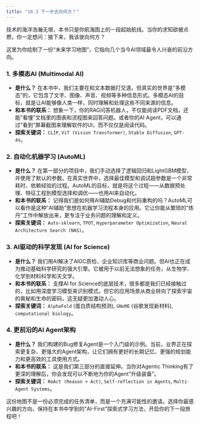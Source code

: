 ```yaml
---
title: "18.3 下一步去向何方？"
---
```


技术的海洋浩瀚无垠，本书只是你航海图上的一段起始航线。当你的求知欲被点燃，你一定想问：接下来，我该驶向何方？

这里为你绘制了一份“未来学习地图”，它指向几个当今AI领域最令人兴奋的前沿方向。

### 1. 多模态AI (Multimodal AI)

*   **是什么？** 在本书中，我们主要在和文本数据打交道。但真实的世界是"多模态"的，它包含了文字、图像、声音、视频等多种信息形式。多模态AI的目标，就是让AI能够像人类一样，同时理解和处理这些不同来源的信息。
*   **和本书的联系：** 想象一下，你的RAG问答机器人，不仅能阅读PDF文档，还能"看懂"文档里的图表和流程图来回答问题。或者你的AI Agent，可以通过"看到"屏幕截图来理解软件的UI，而不仅仅是阅读代码。
*   **探索关键词：** `CLIP`, `ViT (Vision Transformer)`, `Stable Diffusion`, `GPT-4V`。

### 2. 自动化机器学习 (AutoML)

*   **是什么？** 在第一部分的项目中，我们手动选择了逻辑回归和LightGBM模型，并使用了默认的参数。在真实世界中，选择最佳模型和调试超参数是一个非常耗时、依赖经验的过程。AutoML的目标，就是将这个过程——从数据预处理、特征工程到模型选择和调优——也用AI来自动化。
*   **和本书的联系：** 记得我们是如何用AI辅助Debug和代码重构的吗？AutoML可以看作是这种"AI辅助"思想在机器学习流程本身的应用。它让你能从繁琐的"炼丹"工作中解放出来，更专注于业务问题的理解和定义。
*   **探索关键词：** `Auto-sklearn`, `TPOT`, `Hyperparameter Optimization`, `Neural Architecture Search (NAS)`。

### 3. AI驱动的科学发现 (AI for Science)

*   **是什么？** 我们用AI解决了AIGC质检、企业知识库等商业问题。但AI也正在成为推动基础科学研究的强大引擎。它被用于以前无法想象的任务，从生物学、化学到材料科学和天文学。
*   **和本书的联系：** 支撑AI for Science的底层技术，很多都是我们已经接触过的，比如用深度学习模型来识别模式。但它的应用场景从商业转向了探索宇宙的奥秘和生命的密码，这无疑更加激动人心。
*   **探索关键词：** `AlphaFold` (蛋白质结构预测), `GNoME` (谷歌发现新材料), `computational biology`。

### 4. 更前沿的AI Agent架构

*   **是什么？** 我们构建的Bug修复Agent是一个入门级的示例。当前，业界正在探索更复杂、更强大的Agent架构，让它们拥有更好的长期记忆、更强的规划能力和更高效的工具使用方式。
*   **和本书的联系：** 这是我们第三部分的直接延伸。当你对Agentic Thinking有了更深的理解后，你会发现可以不断地为你的Agent"升级装备"。
*   **探索关键词：** `ReAct (Reason + Act)`, `Self-reflection in Agents`, `Multi-Agent Systems`。

这份地图不是一份必须完成的任务清单，而是一个充满可能性的邀请。选择你最感兴趣的方向，保持在本书中学到的"AI-First"探索式学习方法，开启你的下一段旅程吧！ 